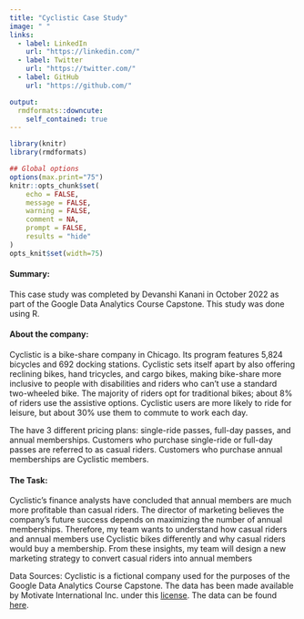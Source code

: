 ```yaml
---
title: "Cyclistic Case Study"
image: " "
links:
  - label: LinkedIn
    url: "https://linkedin.com/"
  - label: Twitter
    url: "https://twitter.com/"
  - label: GitHub
    url: "https://github.com/"

output:
  rmdformats::downcute:
    self_contained: true
---
```


```r
library(knitr)
library(rmdformats)

## Global options
options(max.print="75")
knitr::opts_chunk$set(
	echo = FALSE,
	message = FALSE,
	warning = FALSE,
	comment = NA,
	prompt = FALSE,
	results = "hide"
)
opts_knit$set(width=75)
```

#### Summary:

This case study was completed by Devanshi Kanani in October 2022 as part of the Google Data Analytics Course Capstone. This study was done using R.

#### About the company:

Cyclistic is a bike-share company in Chicago. Its program features 5,824 bicycles and 692 docking stations. Cyclistic sets itself apart by also offering reclining bikes, hand tricycles, and cargo bikes, making bike-share more inclusive to people with disabilities and riders who can't use a standard two-wheeled bike. The majority of riders opt for traditional bikes; about 8% of riders use the assistive options. Cyclistic users are more likely to ride for leisure, but about 30% use them to commute to work each day.

The have 3 different pricing plans: single-ride passes, full-day passes, and annual memberships. Customers who purchase single-ride or full-day passes are referred to as casual riders. Customers who purchase annual memberships are Cyclistic members.

#### The Task:

Cyclistic's finance analysts have concluded that annual members are much more profitable than casual riders. The director of marketing believes the company's future success depends on maximizing the number of annual memberships. Therefore, my team wants to understand how casual riders and annual members use Cyclistic bikes differently and why casual riders would buy a membership. From these insights, my team will design a new marketing strategy to convert casual riders into annual members

Data Sources: Cyclistic is a fictional company used for the purposes of the Google Data Analytics Course Capstone. The data has been made available by Motivate International Inc. under this [license](https://ride.divvybikes.com/data-license-agreement). The data can be found [here](https://divvy-tripdata.s3.amazonaws.com/index.html).
